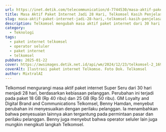 ```yaml
---
url: https://inet.detik.com/telecommunication/d-7744530/masa-aktif-paket-internet-jadi-28-hari-telkomsel-kasih-penjelasan
title: Masa Aktif Paket Internet Jadi 28 Hari, Telkomsel Kasih Penjelasan
slug: masa-aktif-paket-internet-jadi-28-hari,-telkomsel-kasih-penjelasan
description: Telkomsel mengubah masa aktif paket internet dari 30 hari menjadi 28 hari untuk paket internet Super Seru. Apa alasan perubahan masa aktif tersebut?
category:
  - Teknologi
tags:
  - paket internet telkomsel
  - operator seluler
  - paket internet
  - telkomsel
pubDate: 2025-01-22
cover: https://awsimages.detik.net.id/api/wm/2024/12/23/telkomsel-2_169.jpeg?wid=54&w=650&v=1&t=jpeg
coverAlt: Ilustrasi paket internet Telkomse. Foto Dok. Telkomsel
author: MixtralAI
---
```

Telkomsel mengurangi masa aktif paket internet Super Seru dari 30 hari menjadi 28 hari, berdasarkan kebiasaan pelanggan. Perubahan ini terjadi pada paket 18 GB (Rp 40 ribu) dan 25 GB (Rp 50 ribu). GM Loyalty and Digital Brand and Communications Telkomsel, Benny Hamdan, menyebut perubahan ini menyesuaikan dengan perilaku pelanggan. Ia menambahkan bahwa penyesuaian lainnya akan tergantung pada permintaan pasar dan perilaku pelanggan. Benny juga menyebut bahwa operator seluler lain juga mungkin mengikuti langkah Telkomsel.
